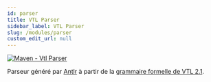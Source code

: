```yaml
---
id: parser
title: VTL Parser
sidebar_label: VTL Parser
slug: /modules/parser
custom_edit_url: null
---
```


[![Maven - Vtl Parser](https://maven-badges.herokuapp.com/maven-central/fr.insee.trevas/vtl-parser/badge.svg)](https://maven-badges.herokuapp.com/maven-central/fr.insee.trevas/vtl-parser)

Parseur généré par [Antlr](https://www.antlr.org/) à partir de la [grammaire formelle de VTL 2.1](https://github.com/InseeFr/Trevas/tree/master/vtl-parser/src/main/antlr4/fr/insee/vtl/parser).
